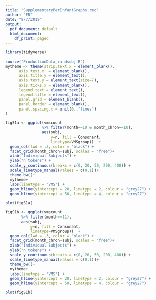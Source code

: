 ```yaml
---
title: "SupplementaryPerInfantGraphs.rmd"
author: "EB"
date: "8/7/2019"
output:
  pdf_document: default
  html_document:
    df_print: paged
---
```



```r
library(tidyverse)

```

```r
source("ProductionData_randsubj.R")
mytheme <- theme(strip.text.x = element_blank(),
      axis.text.x  = element_blank(),
      axis.title.y = element_text(),
      axis.text.y = element_text(size=7),
      axis.ticks.x = element_blank(),
      legend.text = element_text(),
      legend.title = element_text(),
      panel.grid = element_blank(),
      panel.border = element_blank(),
      panel.spacing.x = unit(0.,"lines")
)

```



```r


figS1a <- ggplot(vmscount 
                %>% filter(month==10 & month_chron==10), 
                aes(subj,
                    y=n, fill = Consonant,
                    linetype=VMSgroup))  +  
  geom_col(lwd = .3, color = "black") +
  facet_grid(month_chron~subj, scales = "free")+
  xlab("Individual Subjects") + 
  ylab("n tokens") +
  scale_y_continuous(breaks = c(0, 20, 50, 200, 400)) +
  scale_linetype_manual(values = c(0,1))+
  theme_bw()+
  mytheme+
  labs(linetype = "VMS") +
  geom_hline(yintercept = 20, linetype = 2, colour = "grey27") +
  geom_hline(yintercept = 50, linetype = 4, colour = "grey27")

plot(figS1a)


```



```r
figS1b <- ggplot(vmscount 
       %>% filter(month==11), 
       aes(subj,
           y=n, fill = Consonant,
           linetype=VMSgroup))  +  
  geom_col(lwd = .3, color = "black") +
  facet_grid(month_chron~subj, scales = "free")+
  xlab("Individual Subjects") + 
  ylab("n tokens") +
  scale_y_continuous(breaks = c(0, 20, 50, 200, 400)) +
  scale_linetype_manual(values = c(0,1))+
  theme_bw()+
  mytheme+ 
  labs(linetype = "VMS") +
  geom_hline(yintercept = 20, linetype = 2, colour = "grey27") +
  geom_hline(yintercept = 50, linetype = 4, colour = "grey27")

plot(figS1b)
```


